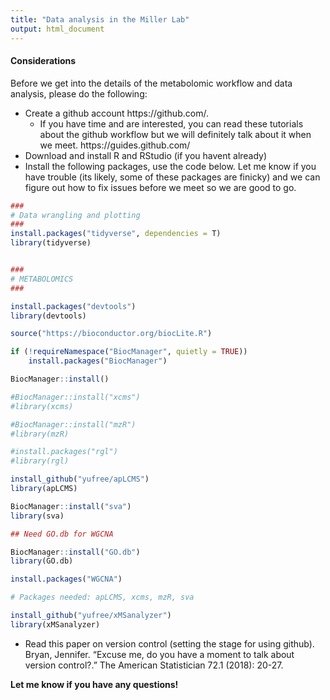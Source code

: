 ```yaml
---
title: "Data analysis in the Miller Lab"
output: html_document
---
```


#### Considerations  
Before we get into the details of the metabolomic workflow and data analysis, please do the following:  

*  Create a github account https://github.com/. 
    +  If you have time and are interested, you can read these tutorials about the github workflow but we will definitely talk about it when we meet. https://guides.github.com/        
    
    
*  Download and install R and RStudio (if you havent already)  
*  Install the following packages, use the code below. Let me know if you have trouble (its likely, some of these packages are finicky) and we can figure out how to fix issues before we meet so we are good to go.    

```r
###
# Data wrangling and plotting
###
install.packages("tidyverse", dependencies = T)
library(tidyverse)


###
# METABOLOMICS
###

install.packages("devtools")
library(devtools)

source("https://bioconductor.org/biocLite.R")

if (!requireNamespace("BiocManager", quietly = TRUE))
    install.packages("BiocManager")

BiocManager::install()

#BiocManager::install("xcms")
#library(xcms)

#BiocManager::install("mzR")
#library(mzR)

#install.packages("rgl")
#library(rgl)

install_github("yufree/apLCMS")
library(apLCMS)

BiocManager::install("sva")
library(sva)

## Need GO.db for WGCNA

BiocManager::install("GO.db")
library(GO.db)

install.packages("WGCNA")

# Packages needed: apLCMS, xcms, mzR, sva

install_github("yufree/xMSanalyzer")
library(xMSanalyzer)

```

*  Read this paper on version control (setting the stage for using github). 
Bryan, Jennifer. "Excuse me, do you have a moment to talk about version control?." The American Statistician 72.1 (2018): 20-27.  

**Let me know if you have any questions!**




